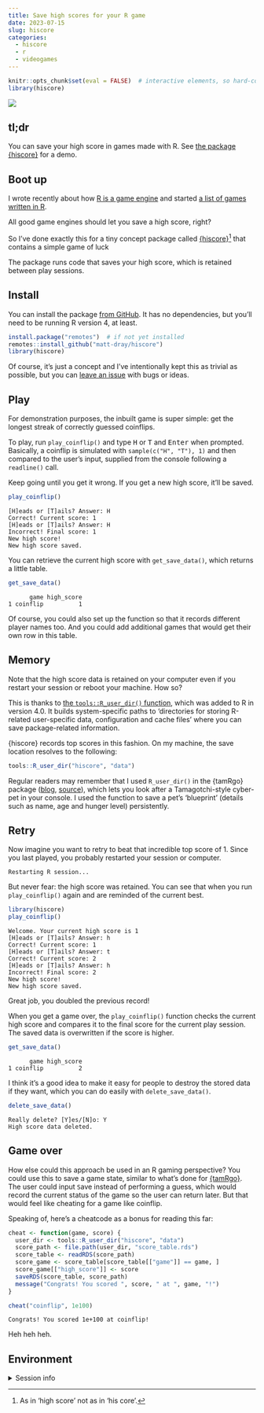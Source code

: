 ```yaml
---
title: Save high scores for your R game
date: 2023-07-15
slug: hiscore
categories:
  - hiscore
  - r
  - videogames
---
```


```r
knitr::opts_chunk$set(eval = FALSE)  # interactive elements, so hard-coded
library(hiscore)
```

![](resources/hiscore.gif){fig-alt="R code run in an RStudio window. The hiscore package is attached and the play_coinflip function is run. The user guesses heads, it's wrong, they score zero, which is the new high score. The user tries again, is reminded that the high score is currently zero and then scores 1. The session is restarted, but the get_save_data function proves that the top score has been saved." width="100%}

## tl;dr

You can save your high score in games made with R. See [the package {hiscore}](https://github.com/matt-dray/hiscore) for a demo.

## Boot up

I wrote recently about how [R is a game engine](https://www.rostrum.blog/2023/04/02/splendid-r-games/) and started [a list of games written in R](https://github.com/matt-dray/splendid-r-games).

All good game engines should let you save a high score, right?

So I've done exactly this for a tiny concept package called [{hiscore}](https://github.com/matt-dray/hiscore)[^hiscore] that contains a simple game of luck 

The package runs code that saves your high score, which is retained between play sessions.

## Install

You can install the package [from GitHub](https://github.com/matt-dray/hiscore). It has no dependencies, but you'll need to be running R version 4, at least.

```r
install.package("remotes")  # if not yet installed
remotes::install_github("matt-dray/hiscore")
library(hiscore)
```

Of course, it's just a concept and I've intentionally kept this as trivial as possible, but you can [leave an issue](https://github.com/matt-dray/hiscore/issues) with bugs or ideas.

## Play

For demonstration purposes, the inbuilt game is super simple: get the longest streak of correctly guessed coinflips.

To play, run `play_coinflip()` and type <kbd>H</kbd> or <kbd>T</kbd> and <kbd>Enter</kbd> when prompted. Basically, a coinflip is simulated with `sample(c("H", "T"), 1)` and then compared to the user's input, supplied from the console following a `readline()` call.

Keep going until you get it wrong. If you get a new high score, it'll be saved.

```r
play_coinflip()
```
```
[H]eads or [T]ails? Answer: H
Correct! Current score: 1
[H]eads or [T]ails? Answer: H
Incorrect! Final score: 1
New high score!
New high score saved.
```

You can retrieve the current high score with `get_save_data()`, which returns a little table.

```r
get_save_data()
```
```
      game high_score
1 coinflip          1
```

Of course, you could also set up the function so that it records different player names too. And you could add additional games that would get their own row in this table.

## Memory

Note that the high score data is retained on your computer even if you restart your session or reboot your machine. How so?

This is thanks to [the `tools::R_user_dir()` function](https://rdrr.io/r/tools/userdir.html), which was added to R in version 4.0. It builds system-specific paths to 'directories for storing R-related user-specific data, configuration and cache files' where you can save package-related information.

{hiscore} records top scores in this fashion. On my machine, the save location resolves to the following:

```r
tools::R_user_dir("hiscore", "data")
```

Regular readers may remember that I used `R_user_dir()` in the {tamRgo} package ([blog](https://www.rostrum.blog/2022/11/13/tamrgo/), [source](https://github.com/matt-dray/tamRgo)), which lets you look after a Tamagotchi-style cyber-pet in your console. I used the function to save a pet's 'blueprint' (details such as name, age and hunger level) persistently.

## Retry

Now imagine you want to retry to beat that incredible top score of 1. Since you last played, you probably restarted your session or computer.

```
Restarting R session...
```

But never fear: the high score was retained. You can see that when you run `play_coinflip()` again and are reminded of the current best.

```r
library(hiscore)
play_coinflip()
```
```
Welcome. Your current high score is 1
[H]eads or [T]ails? Answer: h
Correct! Current score: 1
[H]eads or [T]ails? Answer: t
Correct! Current score: 2
[H]eads or [T]ails? Answer: h
Incorrect! Final score: 2
New high score!
New high score saved.
```

Great job, you doubled the previous record!

When you get a game over, the `play_coinflip()` function checks the current high score and compares it to the final score for the current play session. The saved data is overwritten if the score is higher.

```r
get_save_data()
```
```
      game high_score
1 coinflip          2
```

I think it's a good idea to make it easy for people to destroy the stored data if they want, which you can do easily with `delete_save_data()`.

```r
delete_save_data()
```
```
Really delete? [Y]es/[N]o: Y
High score data deleted.
```

## Game over

How else could this approach be used in an R gaming perspective? You could use this to save a game state, similar to what's done for [{tamRgo}](https://www.rostrum.blog/2022/11/13/tamrgo/). The user could input `S`ave instead of performing a guess, which would record the current status of the game so the user can return later. But that would feel like cheating for a game like coinflip.

Speaking of, here's a cheatcode as a bonus for reading this far:

```r
cheat <- function(game, score) {
  user_dir <- tools::R_user_dir("hiscore", "data")
  score_path <- file.path(user_dir, "score_table.rds")
  score_table <- readRDS(score_path)
  score_game <- score_table[score_table[["game"]] == game, ]
  score_game[["high_score"]] <- score
  saveRDS(score_table, score_path)
  message("Congrats! You scored ", score, " at ", game, "!")
}

cheat("coinflip", 1e100)
```
```
Congrats! You scored 1e+100 at coinflip!
```

Heh heh heh.

## Environment {.appendix}

<details><summary>Session info</summary>
```r
cat("Last rendered:", format(Sys.time(), usetz = TRUE)); sessionInfo()
```
</details>

[^hiscore]: As in 'high score' not as in 'his core'.